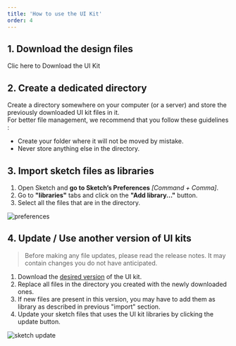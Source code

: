 ```yaml
---
title: 'How to use the UI Kit'
order: 4
---
```


## 1. Download the design files

<DesignerKitLink>Clic here to Download the UI Kit</DesignerKitLink>

## 2. Create a dedicated directory

Create a directory somewhere on your computer (or a server) and store the previously downloaded UI kit files in it.  
For better file management, we recommend that you follow these guidelines :

- Create your folder where it will not be moved by mistake.
- Never store anything else in the directory.

## 3. Import sketch files as libraries

1. Open Sketch and **go to Sketch’s Preferences** _[Command + Comma]_.
2. Go to **"libraries"** tabs and click on the **"Add library..."** button.
3. Select all the files that are in the directory.

<div style="max-width:350px;">

![preferences](1.Preferences-libraries.png)

</div>

## 4. Update / Use another version of UI kits

> Before making any file updates, please read the release notes. It may contain changes you do not have anticipated.

1. Download the [desired version](https://github.com/adeo/design-system--design-files/releases) of the UI kit.
2. Replace all files in the directory you created with the newly downloaded ones.
3. If new files are present in this version, you may have to add them as library as described in previous "import" section.
4. Update your sketch files that uses the UI kit libraries by clicking the update button.

![sketch update](library-update.jpg)
